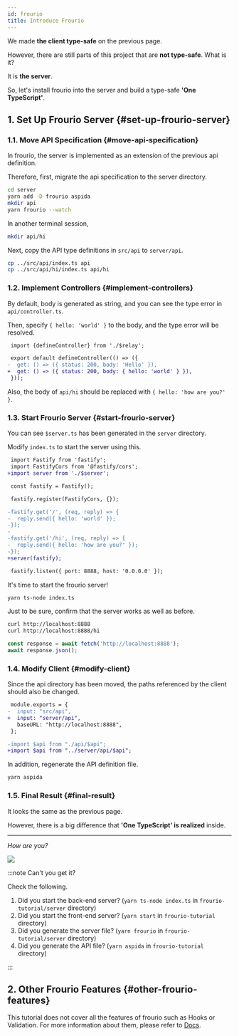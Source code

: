 ```yaml
---
id: frourio
title: Introduce Frourio
---
```



We made **the client type-safe** on the previous page.

However, there are still parts of this project that are **not type-safe**. What is it?

It is **the server**.

So, let's install frourio into the server and build a type-safe **'One TypeScript'**.

## 1. Set Up Frourio Server {#set-up-frourio-server}

### 1.1. Move API Specification {#move-api-specification}

In frourio, the server is implemented as an extension of the previous api definition.

Therefore, first, migrate the api specification to the server directory.

```sh title=Terminal
cd server
yarn add -D frourio aspida
mkdir api
yarn frourio --watch
```

In another terminal session,

```sh title=Terminal
mkdir api/hi
```

Next, copy the API type definitions in `src/api` to `server/api`.

```sh title=Terminal
cp ../src/api/index.ts api
cp ../src/api/hi/index.ts api/hi
```

### 1.2. Implement Controllers {#implement-controllers}

By default, body is generated as string, and you can see the type error in `api/controller.ts`.

Then, specify `{ hello: 'world' }` to the body, and the type error will be resolved.

```diff title=server/api/controller.ts
 import {defineController} from './$relay';

 export default defineController(() => ({
-  get: () => ({ status: 200, body: 'Hello' }),
+  get: () => ({ status: 200, body: { hello: 'world' } }),
 }));
```

Also, the body of `api/hi` should be replaced with `{ hello: 'how are you?' }`.

### 1.3. Start Frourio Server {#start-frourio-server}

You can see `$server.ts` has been generated in the `server` directory.

Modify `index.ts` to start the server using this.

```diff title=server/index.ts
 import Fastify from 'fastify';
 import FastifyCors from '@fastify/cors';
+import server from './$server';

 const fastify = Fastify();

 fastify.register(FastifyCors, {});

-fastify.get('/', (req, reply) => {
-  reply.send({ hello: 'world' });
-});
-
-fastify.get('/hi', (req, reply) => {
-  reply.send({ hello: 'how are you?' });
-});
+server(fastify);

 fastify.listen({ port: 8888, host: '0.0.0.0' });
```

It's time to start the frourio server!

```sh title=Terminal
yarn ts-node index.ts
```

Just to be sure, confirm that the server works as well as before.

```sh title=Terminal
curl http://localhost:8888
curl http://localhost:8888/hi
```

```js title='Browser Console'
const response = await fetch('http://localhost:8888');
await response.json();
```

### 1.4. Modify Client {#modify-client}

Since the api directory has been moved, the paths referenced by the client should also be changed.

```diff title=aspida.config.js
 module.exports = {
-  input: "src/api",
+  input: "server/api",
   baseURL: "http://localhost:8888",
 };
```

```diff title=src/apiClient.ts
-import $api from "./api/$api";
+import $api from "../server/api/$api";
```

In addition, regenerate the API definition file.

```sh title='Terminal'
yarn aspida
```

### 1.5. Final Result {#final-result}

It looks the same as the previous page.

However, there is a big difference that **'One TypeScript' is realized** inside.

---

_How are you?_

<BrowserWindow url="http://localhost:3000">
  <img src="/img/tutorial/cra-how-are-you.png" />
</BrowserWindow>

:::note Can't you get it?

Check the following.

1. Did you start the back-end server? (`yarn ts-node index.ts` in `frourio-tutorial/server` directory)
2. Did you start the front-end server? (`yarn start` in `frourio-tutorial` directory)
3. Did you generate the server file? (`yarn frourio` in `frourio-tutorial/server` directory)
4. Did you generate the API file? (`yarn aspida` in `frourio-tutorial` directory)

:::

## 2. Other Frourio Features {#other-frourio-features}

This tutorial does not cover all the features of frourio such as Hooks or Validation.
For more information about them, please refer to [Docs](/docs).
